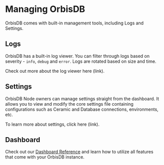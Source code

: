 # Managing OrbisDB

OrbisDB comes with built-in management tools, including Logs and Settings.

## Logs

OrbisDB has a built-in log viewer. You can filter through logs based on severity - `info`, `debug`
and `error`. Logs are rotated based on size and time.

Check out more about the log viewer here (link).

## Settings

OrbisDB Node owners can manage settings straight from the dashboard. It allows you to view and
modify the core settings file containing configurations such as Ceramic and Database connections,
environments, etc.

To learn more about settings, click here (link).

## Dashboard

Check out our [Dashboard Reference](/databases/orbisdb-dashboard-reference) and learn how to utilize
all features that come with your OrbisDB instance.
